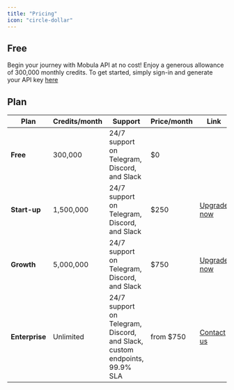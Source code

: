 ```yaml
---
title: "Pricing"
icon: "circle-dollar"
---
```


## Free

Begin your journey with Mobula API at no cost! Enjoy a generous allowance of 300,000 monthly credits. To get started, simply sign-in and generate your API key [here](https://api-dashboard-kappa.vercel.app/)

## Plan

| Plan           | Credits/month | Support                                                                   | Price/month | Link                                                         |
| -------------- | ------------- | ------------------------------------------------------------------------- | ----------- | ------------------------------------------------------------ |
| **Free**       | 300,000       | 24/7 support on Telegram, Discord, and Slack                              | $0          |                                                              |
| **Start-up**   | 1,500,000     | 24/7 support on Telegram, Discord, and Slack                              | $250        | [Upgrade now](https://api-dashboard-kappa.vercel.app/)       |
| **Growth**     | 5,000,000     | 24/7 support on Telegram, Discord, and Slack                              | $750        | [Upgrade now](https://api-dashboard-kappa.vercel.app/)       |
| **Enterprise** | Unlimited     | 24/7 support on Telegram, Discord, and Slack, custom endpoints, 99.9% SLA | from $750   | [Contact us](https://t.me/MobulaPartnerBot?start=Enterprise) |
